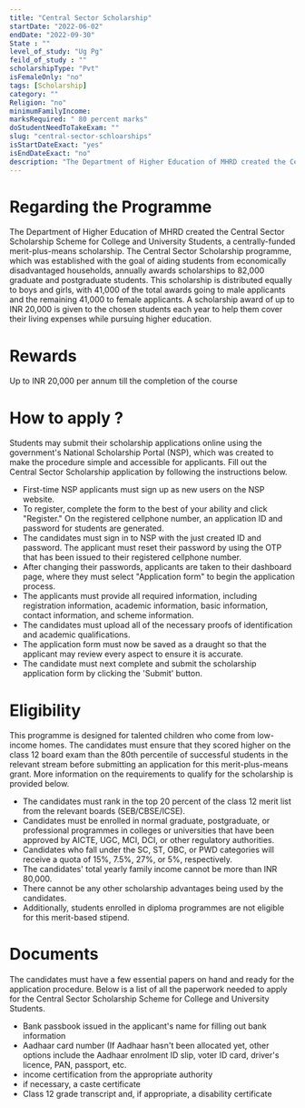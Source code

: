 ```yaml
---
title: "Central Sector Scholarship"
startDate: "2022-06-02"
endDate: "2022-09-30"
State : ""
level_of_study: "Ug Pg" 
feild_of_study : "" 
scholarshipType: "Pvt"
isFemaleOnly: "no"
tags: [Scholarship]
category: ""
Religion: "no"
minimumFamilyIncome:
marksRequired: " 80 percent marks"
doStudentNeedToTakeExam: ""
slug: "central-sector-schloarships"
isStartDateExact: "yes"
isEndDateExact: "no"
description: "The Department of Higher Education of MHRD created the Central Sector Scholarship Scheme for College and University Students."
---
```


# Regarding the Programme
 
The Department of Higher Education of MHRD created the Central Sector Scholarship Scheme for College and University Students,
a centrally-funded merit-plus-means scholarship. The Central Sector Scholarship programme, which was established with the goal of aiding students from economically disadvantaged households,
annually awards scholarships to 82,000 graduate and postgraduate students. This scholarship is distributed equally to boys and girls, with 41,000 of the total awards going to male applicants and
the remaining 41,000 to female applicants. A scholarship award of up to INR 20,000 is given to the chosen students each year to help them cover their living expenses while pursuing higher education.

# Rewards

Up to INR 20,000 per annum till the completion of the course

# How to apply ?

Students may submit their scholarship applications online using the government's National Scholarship Portal (NSP), which was created to make the procedure simple and accessible for applicants.
Fill out the Central Sector Scholarship application by following the instructions below.

- First-time NSP applicants must sign up as new users on the NSP website.
- To register, complete the form to the best of your ability and click "Register." On the registered cellphone number, an application ID and password for students are generated.
- The candidates must sign in to NSP with the just created ID and password. The applicant must reset their password by using the OTP that has been issued to their registered cellphone number.
- After changing their passwords, applicants are taken to their dashboard page, where they must select "Application form" to begin the application process.
- The applicants must provide all required information, including registration information, academic information, basic information, contact information, and scheme information.
- The candidates must upload all of the necessary proofs of identification and academic qualifications.
- The application form must now be saved as a draught so that the applicant may review every aspect to ensure it is accurate.
- The candidate must next complete and submit the scholarship application form by clicking the 'Submit' button.

# Eligibility

This programme is designed for talented children who come from low-income homes.
The candidates must ensure that they scored higher on the class 12 board exam than the 80th percentile of successful students in the relevant stream before submitting an application for this merit-plus-means grant.
More information on the requirements to qualify for the scholarship is provided below.

- The candidates must rank in the top 20 percent of the class 12 merit list from the relevant boards (SEB/CBSE/ICSE).
- Candidates must be enrolled in normal graduate, postgraduate, or professional programmes in colleges or universities that have been approved by AICTE, UGC, MCI, DCI, or other regulatory authorities.
- Candidates who fall under the SC, ST, OBC, or PWD categories will receive a quota of 15%, 7.5%, 27%, or 5%, respectively.
- The candidates' total yearly family income cannot be more than INR 80,000.
- There cannot be any other scholarship advantages being used by the candidates.
- Additionally, students enrolled in diploma programmes are not eligible for this merit-based stipend.

# Documents

The candidates must have a few essential papers on hand and ready for the application procedure. Below is a list of all the paperwork needed to apply for the Central Sector Scholarship Scheme for College and University Students.

- Bank passbook issued in the applicant's name for filling out bank information
- Aadhaar card number (If Aadhaar hasn't been allocated yet, other options include the Aadhaar enrolment ID slip, voter ID card, driver's licence, PAN, passport, etc.
- income certification from the appropriate authority
- if necessary, a caste certificate
- Class 12 grade transcript and, if appropriate, a disability certificate
